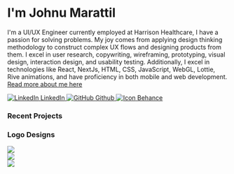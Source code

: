 # I'm Johnu Marattil

I'm a UI/UX Engineer currently employed at Harrison Healthcare, I have a passion for 
solving problems. My joy comes from applying design thinking methodology to 
construct complex UX flows and designing products from them.  I excel in user research, 
copywriting, wireframing, prototyping, visual design, interaction design, and usability testing. 
Additionally, I excel in technologies like React, NextJs, HTML, CSS, JavaScript, 
WebGL, Lottie, Rive animations, and have proficiency in both mobile and web development.
[Read more about me here](/about)

<div style={{ display: 'flex', flexDirection: 'row', gap: '12px', margin: '32px 0'}}>
<a href="https://www.linkedin.com/in/johnumarattil" target="_blank" style={{ display: 'inline-flex', alignItems: 'center', backgroundColor: '#333', color: 'white', padding: '10px 12px', borderRadius: '5px', textDecoration: 'none', fontWeight: 'bold' }}>
  <img src="https://onedrive.live.com/embed?resid=1656BB0C87C6BA8%21256838&authkey=%21AJf9uX8iJ9rcgAE&width=50&height=50" alt="LinkedIn" style={{ width: '24px', height: '24px', marginRight: '10px' }} />
  <span>LinkedIn</span>
</a>
<a href="https://github.com/johnumarattilbb" target="_blank" style={{ display: 'inline-flex', alignItems: 'center', backgroundColor: '#333', color: 'white', padding: '10px 12px', borderRadius: '5px', textDecoration: 'none', fontWeight: 'bold' }}>
    <img src="https://onedrive.live.com/embed?resid=1656BB0C87C6BA8%21256837&authkey=%21APZFASAmNeUf2T0&width=24&height=24" alt="GitHub" style={{ width: '24px', height: '24px', marginRight: '10px' }} />
    <span>Github</span>
</a>
<a href="https://www.behance.net/johnumarattil" target="_blank" style={{ display: 'inline-flex', alignItems: 'center', backgroundColor: '#333', color: 'white', padding: '10px 12px', borderRadius: '5px', textDecoration: 'none', fontWeight: 'bold' }}>
    <img src="https://onedrive.live.com/embed?resid=1656BB0C87C6BA8%21256836&authkey=%21APo9xgSBxTT9Pfo&width=1500&height=1500" alt="Icon" style={{ width: '24px', height: '24px', marginRight: '10px' }} />
    <span>Behance</span>
</a>
</div>


### Recent Projects


<div className="flex flex-col gap-3 mt-4">
<BleedingBanner src="https://onedrive.live.com/embed?resid=1656BB0C87C6BA8%21256912&authkey=%21ANBSWRdo-8z2KzY&width=1863&height=1152" alt="Landscape 1" navigateTo="/advanced/coins" />
  <BleedingBanner src="https://onedrive.live.com/embed?resid=1656BB0C87C6BA8%21254171&authkey=%21ANUrQEJQRLbdAJA&width=1600&height=398" alt="Landscape 1" navigateTo="/advanced/bevigil" />
  <BleedingBanner src="https://onedrive.live.com/embed?resid=1656BB0C87C6BA8%21254170&authkey=%21ADIESsh0BA0QDKk&width=1600&height=398" alt="Landscape 2" navigateTo="/advanced/xvigil" />
  <BleedingBanner src="https://onedrive.live.com/embed?resid=1656BB0C87C6BA8%21256873&authkey=%21AOwRjhAEeVobaEo&width=1600&height=398" alt="Landscape 3" navigateTo="/advanced/manifesto" />
  <BleedingBanner src="https://onedrive.live.com/embed?resid=1656BB0C87C6BA8%21256886&authkey=%21APYoRFnj-lc8QN8&width=1600&height=539" alt="Landscape 4" navigateTo="/advanced/maqqie" />
</div>

### Logo Designs
<Bleed>
<div style={{ display: 'flex', gap: 16 ,flexDirection: 'row', marginTop: '12px' }}>
    <div style={{ width: '33%', height: '0', paddingTop: '33%', position: 'relative' }}>
        <img
            src="https://onedrive.live.com/embed?resid=1656BB0C87C6BA8%21254173&authkey=%21AHXWxG8q6XuwUjk&width=450&height=450"
            style={{ position: 'absolute', top: 0, left: 0, width: '100%', height: '100%', objectFit: 'contain' }}
        />
  </div>
  <div style={{ width: '33%', height: '0', paddingTop: '33%', position: 'relative' }}>
        <img
            src="https://onedrive.live.com/embed?resid=1656BB0C87C6BA8%21254174&authkey=%21APvFAtaAL4KI_Bc&width=407&height=395"
            style={{ position: 'absolute', top: 0, left: 0, width: '100%', height: '100%', objectFit: 'contain' }}
        />
  </div>
  <div style={{ width: '33%', height: '0', paddingTop: '33%', position: 'relative' }}>
        <img
            src="https://onedrive.live.com/embed?resid=1656BB0C87C6BA8%21254175&authkey=%21AOerveYkoCd-mS8&width=901&height=887"
            style={{ position: 'absolute', top: 0, left: 0, width: '100%', height: '100%', objectFit: 'contain' }}
        />
  </div>
</div>
</Bleed>